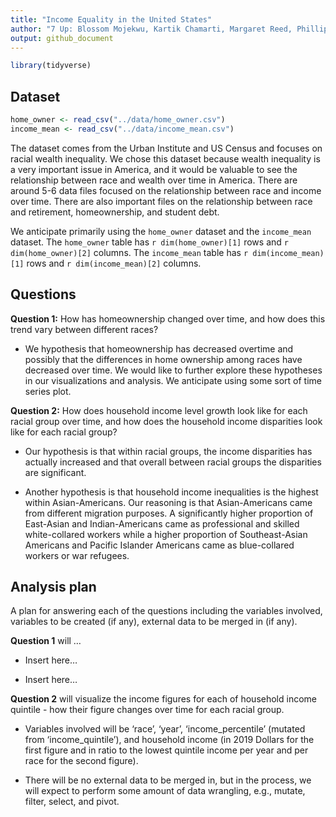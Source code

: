 ```yaml
---
title: "Income Equality in the United States"
author: "7 Up: Blossom Mojekwu, Kartik Chamarti, Margaret Reed, Phillip Harmadi"
output: github_document
---
```


```r
library(tidyverse)
```

## Dataset

```r
home_owner <- read_csv("../data/home_owner.csv")
income_mean <- read_csv("../data/income_mean.csv")
```

The dataset comes from the Urban Institute and US Census and focuses on racial
wealth inequality. We chose this dataset because wealth inequality is a very
important issue in America, and it would be valuable to see the relationship
between race and wealth over time in America. There are around 5-6 data files
focused on the relationship between race and income over time. There are also
important files on the relationship between race and retirement, homeownership, 
and student debt. 

We anticipate primarily using the `home_owner` dataset and the 
`income_mean` dataset. The `home_owner` table has `r dim(home_owner)[1]` 
rows and `r dim(home_owner)[2]` columns. The `income_mean` table has `r dim(income_mean)[1]` rows and `r dim(income_mean)[2]` columns. 

## Questions

**Question 1:** How has homeownership changed over time, and how does this trend 
vary between different races?

- We hypothesis that homeownership has decreased overtime and possibly that the 
differences in home ownership among races have decreased over time. We would 
like to further explore these hypotheses in our visualizations and analysis. We 
anticipate using some sort of time series plot.

**Question 2:** How does household income level growth look like for each racial
group over time, and how does the household income disparities look like for 
each racial group?

- Our hypothesis is that within racial groups, the income disparities has actually 
increased and that overall between racial groups the disparities are 
significant. 

- Another hypothesis is that household income inequalities is the highest
within Asian-Americans. Our reasoning is that Asian-Americans came
from different migration purposes. A significantly higher proportion of East-Asian
and Indian-Americans came as professional and skilled white-collared workers while
a higher proportion of Southeast-Asian Americans and Pacific Islander Americans
came as blue-collared workers or war refugees.

## Analysis plan

A plan for answering each of the questions including the variables involved, variables to be created (if any), external data to be merged in (if any).

**Question 1** will ...

- Insert here...

- Insert here...

**Question 2** will visualize the income figures for each of household income 
quintile - how their figure changes over time for each racial group.

- Variables involved will be 'race', 'year', 'income_percentile' (mutated from 
'income_quintile'), and household income (in 2019 Dollars for the first figure 
and in ratio to the lowest quintile income per year and per race for the 
second figure).

- There will be no external data to be merged in, but in the process, we will 
expect to perform some amount of data wrangling, e.g., mutate, filter, select, 
and pivot.

